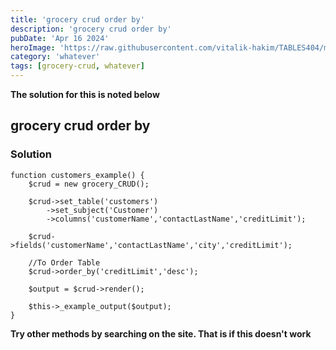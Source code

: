 ```yaml
---
title: 'grocery crud order by'
description: 'grocery crud order by'
pubDate: 'Apr 16 2024'
heroImage: 'https://raw.githubusercontent.com/vitalik-hakim/TABLES404/main/error_b/misc.png'
category: 'whatever'
tags: [grocery-crud, whatever]
---
```


**The solution for this is noted below**

## grocery crud order by

### Solution

```whatever
function customers_example() {
    $crud = new grocery_CRUD();
 
    $crud->set_table('customers')
        ->set_subject('Customer')
        ->columns('customerName','contactLastName','creditLimit');
 
    $crud->fields('customerName','contactLastName','city','creditLimit');
 
    //To Order Table
    $crud->order_by('creditLimit','desc');
 
    $output = $crud->render();
 
    $this->_example_output($output);
}
```

**Try other methods by searching on the site. That is if this doesn't work**
